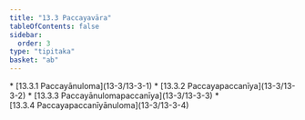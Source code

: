 ```yaml
---
title: "13.3 Paccayavāra"
tableOfContents: false
sidebar:
  order: 3
type: "tipitaka"
basket: "ab"
---
```



<DynamicBreadcrumb />



<TableOfContents>
* [13.3.1 Paccayānuloma](13-3/13-3-1)
* [13.3.2 Paccayapaccanīya](13-3/13-3-2)
* [13.3.3 Paccayānulomapaccanīya](13-3/13-3-3)
* [13.3.4 Paccayapaccanīyānuloma](13-3/13-3-4)
</TableOfContents>